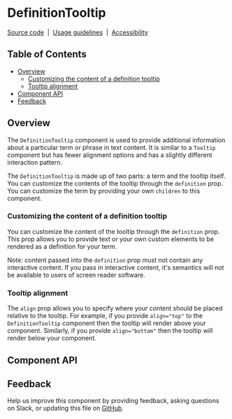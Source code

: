
# DefinitionTooltip

[Source code](https://github.com/carbon-design-system/carbon/tree/main/packages/react/src/components/Tooltip/DefinitionTooltip.js)
&nbsp;|&nbsp;
[Usage guidelines](https://www.carbondesignsystem.com/components/tooltip/usage)
&nbsp;|&nbsp;
[Accessibility](https://www.carbondesignsystem.com/components/tooltip/accessibility)

<!-- START doctoc generated TOC please keep comment here to allow auto update -->
<!-- DON'T EDIT THIS SECTION, INSTEAD RE-RUN doctoc TO UPDATE -->

## Table of Contents

- [Overview](#overview)
  - [Customizing the content of a definition tooltip](#customizing-the-content-of-a-definition-tooltip)
  - [Tooltip alignment](#tooltip-alignment)
- [Component API](#component-api)
- [Feedback](#feedback)

<!-- END doctoc generated TOC please keep comment here to allow auto update -->

## Overview

The `DefinitionTooltip` component is used to provide additional information
about a particular term or phrase in text content. It is similar to a `Tooltip`
component but has fewer alignment options and has a slightly different
interaction pattern.

The `DefinitionTooltip` is made up of two parts: a term and the tooltip itself.
You can customize the contents of the tooltip through the `definition` prop. You
can customize the term by providing your own `children` to this component.

<Canvas>
  <Story id="components-definitiontooltip--default" />
</Canvas>

### Customizing the content of a definition tooltip

You can customize the content of the tooltip through the `definition` prop. This
prop allows you to provide text or your own custom elements to be rendered as a
definition for your term.

Note: content passed into the `definition` prop must not contain any interactive
content. If you pass in interactive content, it's semantics will not be
available to users of screen reader software.

### Tooltip alignment

The `align` prop allows you to specify where your content should be placed
relative to the tooltip. For example, if you provide `align="top"` to the
`DefinitionTooltip` component then the tooltip will render above your component.
Similarly, if you provide `align="bottom"` then the tooltip will render below
your component.

## Component API

<ArgsTable />

## Feedback

Help us improve this component by providing feedback, asking questions on Slack,
or updating this file on
[GitHub](https://github.com/carbon-design-system/carbon/edit/main/packages/react/src/components/Tooltip/DefinitionTooltip.mdx).
